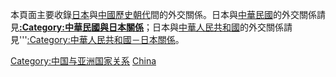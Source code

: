 {{Catmore}}

本頁面主要收錄[[日本|日本]]與[[中國朝代|中國歷史朝代]]間的外交關係。日本與[[中華民國|中華民國]]的外交關係請見'''[[:Category:中華民國與日本關係|:Category:中華民國與日本關係]]'''；日本與[[中華人民共和國|中華人民共和國]]的外交關係請見'''[[:Category:中華人民共和國－日本關係|:Category:中華人民共和國－日本關係]]。
{{Commons category|Relations of China and Japan}}

[[Category:中国与亚洲国家关系|Category:中国与亚洲国家关系]]
[[Category:日本雙邊關係|China]]